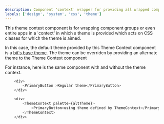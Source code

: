 ```yaml
---
description: Component 'context' wrapper for providing all wrapped components with a styling theme
labels: ['design', 'system', 'css', 'theme']
---
```



This theme context component is for wrapping component groups or even entire apps in a 'context' in which a theme is provided which acts on CSS classes for which the theme is aimed.

In this case, the default theme provided by this Theme Context component is a [bit's base theme](https://bit.dev/teambit/base-ui/theme/theme-provider).
The theme can be overriden by providing an alternate theme to the Theme Context component

For instance, here is the same component with and without the theme context.

```js live
    <div>
        <PrimaryButton >Regular theme</PrimaryButton>
    </div>

```

```js live
    <div>
        <ThemeContext palette={altTheme}>
            <PrimaryButton>using theme defined by ThemeContext</PrimaryButton>
        </ThemeContext>
    </div>

```